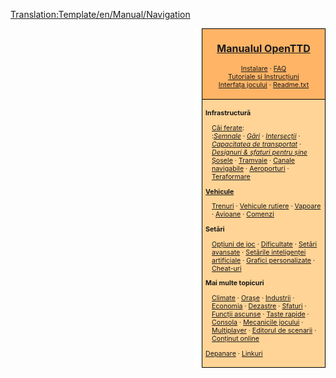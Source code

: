 <noinclude>[[Translation:Template/en/Manual/Navigation]]</noinclude>
<div style="float:right; padding-left:12px; background:#ffffff;">
<div style="border:1px solid #000000; background:#ffb466; padding:5px; -moz-border-radius-topleft:5px; -moz-border-radius-topright:5px; font-size: 12pt;">
<center><strong><font size="3">[[ro/Manual/Main Page|Manualul OpenTTD]]</font></strong></center>
<div style="font-size: 8pt; text-align: center;">
[[ro/Manual/Instalare|Instalare]] &middot; 
[[ro/FAQ|FAQ]]<br />
[[ro/Tutorial|Tutoriale și Instrucțiuni]]<br />
[[ro/Interfața jocului|Interfața jocului]] &middot; 
[[ro/Readme.txt|Readme.txt]]
</div>
</div>
<div style="border:1px solid black; border-top-width: 0px; background:#ffd496; padding:5px; -moz-border-radius-bottomleft:5px; -moz-border-radius-bottomright:8px; font-size: 8pt;">

<div style="width: 186px">
'''Infrastructură'''
<div style="margin-left:10px;">
[[ro/Manual/Construcția de căi ferate|Căi ferate]]: <br />
:''[[ro/Manual/Semnale|Semnale]]'' &middot; ''[[ro/Manual/Gări|Gări]]'' &middot; ''[[ro/Intersecție|Intersecții]]'' &middot; ''[[ro/Designuri de șine|Capacitatea de transportat]]'' &middot; ''[[ro/Designuri de șine|Designuri & sfaturi pentru șine]]''
[[ro/Construcția șoselelor|Șosele]] &middot; [[ro/Tramvaie|Tramvaie]] &middot; [[ro/Construcția canalelor navigabile|Canale navigabile]] &middot; [[ro/Construcția aeroporturilor|Aeroporturi]] &middot; [[ro/Teraformare|Teraformare]]
</div>
</div>

<div style="width: 186px">
'''[[ro/Manual/Vehicule|Vehicule]]'''
<div style="margin-left:10px;">
[[ro/Trenuri|Trenuri]] &middot; [[ro/Vehicule rutiere|Vehicule rutiere]] &middot; [[ro/Vapoare|Vapoare]] &middot;
[[ro/Avioane|Avioane]] &middot; [[ro/Comenzi|Comenzi]]
</div>
</div>

<div style="width: 186px">
'''Setări'''
<div style="margin-left:10px;">
[[ro/Fereastra opțiunilor de joc|Opțiuni de joc]] &middot; [[ro/Dificultate|Dificultate]] &middot; [[ro/Setări avansate|Setări avansate]] &middot; [[ro/Setările inteligenței artificiale|Setările inteligenței artificiale]] &middot;
[[ro/NewGRF|Grafici personalizate]] &middot; [[ro/Cheat-uri|Cheat-uri]]
</div>
</div>

<div style="width: 186px">
'''Mai multe topicuri'''<br />
<div style="margin-left:10px;">
[[ro/Climate|Climate]] &middot; [[ro/Orașe|Orașe]] &middot; [[ro/Industrii|Industrii]] &middot; [[ro/Economia|Economia]] &middot;
[[ro/Dezastre|Dezastre]] &middot; [[ro/Sfaturi|Sfaturi]] &middot;
[[ro/Funcții ascunse|Funcții ascunse]] &middot; [[ro/Taste rapide|Taste rapide]] &middot;
[[ro/Consola|Consola]] &middot; [[ro/Mecanicile jocului|Mecanicile jocului]] &middot;
[[ro/Multiplayer|Multiplayer]] &middot; [[ro/Manual/Editorul de scenarii|Editorul de scenarii]] &middot;
[[ro/Conținut online|Conținut online]]
</div>
</div>

[[ro/Depanare|Depanare]] &middot; [[ro/Linkuri|Linkuri]]
</div>
</div>
<includeonly>[[Category:en/Manual/Manual|{{PAGENAME}}]]</includeonly>